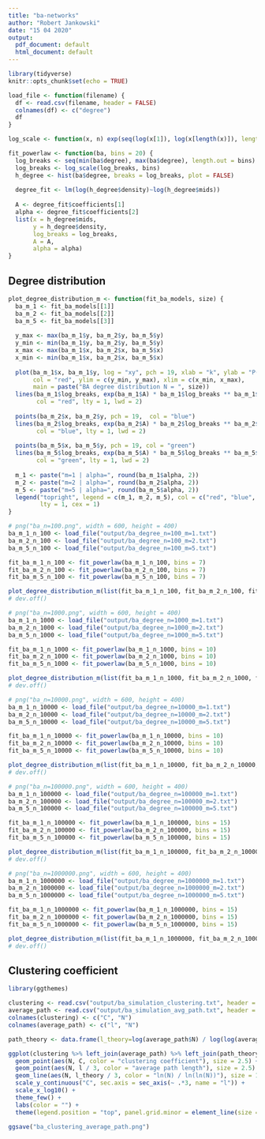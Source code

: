 ```yaml
---
title: "ba-networks"
author: "Robert Jankowski"
date: "15 04 2020"
output:
  pdf_document: default
  html_document: default
---
```


```r
library(tidyverse)
knitr::opts_chunk$set(echo = TRUE)
```

```r
load_file <- function(filename) {
  df <- read.csv(filename, header = FALSE)
  colnames(df) <- c("degree")
  df
}

log_scale <- function(x, n) exp(seq(log(x[1]), log(x[length(x)]), length.out = n))

fit_powerlaw <- function(ba, bins = 20) {
  log_breaks <- seq(min(ba$degree), max(ba$degree), length.out = bins)
  log_breaks <- log_scale(log_breaks, bins)
  h_degree <- hist(ba$degree, breaks = log_breaks, plot = FALSE)
  
  degree_fit <- lm(log(h_degree$density)~log(h_degree$mids))
  
  A <- degree_fit$coefficients[1]
  alpha <- degree_fit$coefficients[2]
  list(x = h_degree$mids, 
       y = h_degree$density, 
       log_breaks = log_breaks, 
       A = A, 
       alpha = alpha)
}
```

## Degree distribution

```r
plot_degree_distribution_m <- function(fit_ba_models, size) {
  ba_m_1 <- fit_ba_models[[1]]
  ba_m_2 <- fit_ba_models[[2]]
  ba_m_5 <- fit_ba_models[[3]]
  
  y_max <- max(ba_m_1$y, ba_m_2$y, ba_m_5$y)
  y_min <- min(ba_m_1$y, ba_m_2$y, ba_m_5$y)
  x_max <- max(ba_m_1$x, ba_m_2$x, ba_m_5$x)
  x_min <- min(ba_m_1$x, ba_m_2$x, ba_m_5$x)
  
  plot(ba_m_1$x, ba_m_1$y, log = "xy", pch = 19, xlab = "k", ylab = "P(k)", 
       col = "red", ylim = c(y_min, y_max), xlim = c(x_min, x_max), 
       main = paste("BA degree distribution N = ", size))
  lines(ba_m_1$log_breaks, exp(ba_m_1$A) * ba_m_1$log_breaks ** ba_m_1$alpha, 
        col = "red", lty = 1, lwd = 2)
  
  points(ba_m_2$x, ba_m_2$y, pch = 19,  col = "blue")
  lines(ba_m_2$log_breaks, exp(ba_m_2$A) * ba_m_2$log_breaks ** ba_m_2$alpha, 
        col = "blue", lty = 1, lwd = 2)
  
  points(ba_m_5$x, ba_m_5$y, pch = 19, col = "green")
  lines(ba_m_5$log_breaks, exp(ba_m_5$A) * ba_m_5$log_breaks ** ba_m_5$alpha, 
        col = "green", lty = 1, lwd = 2)
  
  m_1 <- paste("m=1 | alpha=", round(ba_m_1$alpha, 2))
  m_2 <- paste("m=2 | alpha=", round(ba_m_2$alpha, 2))
  m_5 <- paste("m=5 | alpha=", round(ba_m_5$alpha, 2))
  legend("topright", legend = c(m_1, m_2, m_5), col = c("red", "blue", "green"), 
         lty = 1, cex = 1)
}
```

```r
# png("ba_n=100.png", width = 600, height = 400)
ba_m_1_n_100 <- load_file("output/ba_degree_n=100_m=1.txt")
ba_m_2_n_100 <- load_file("output/ba_degree_n=100_m=2.txt")
ba_m_5_n_100 <- load_file("output/ba_degree_n=100_m=5.txt")

fit_ba_m_1_n_100 <- fit_powerlaw(ba_m_1_n_100, bins = 7)
fit_ba_m_2_n_100 <- fit_powerlaw(ba_m_2_n_100, bins = 7)
fit_ba_m_5_n_100 <- fit_powerlaw(ba_m_5_n_100, bins = 7)

plot_degree_distribution_m(list(fit_ba_m_1_n_100, fit_ba_m_2_n_100, fit_ba_m_5_n_100), 100)
# dev.off()
```

```r
# png("ba_n=1000.png", width = 600, height = 400)
ba_m_1_n_1000 <- load_file("output/ba_degree_n=1000_m=1.txt")
ba_m_2_n_1000 <- load_file("output/ba_degree_n=1000_m=2.txt")
ba_m_5_n_1000 <- load_file("output/ba_degree_n=1000_m=5.txt")

fit_ba_m_1_n_1000 <- fit_powerlaw(ba_m_1_n_1000, bins = 10)
fit_ba_m_2_n_1000 <- fit_powerlaw(ba_m_2_n_1000, bins = 10)
fit_ba_m_5_n_1000 <- fit_powerlaw(ba_m_5_n_1000, bins = 10)

plot_degree_distribution_m(list(fit_ba_m_1_n_1000, fit_ba_m_2_n_1000, fit_ba_m_5_n_1000), 1000)
# dev.off()
```

```r
# png("ba_n=10000.png", width = 600, height = 400)
ba_m_1_n_10000 <- load_file("output/ba_degree_n=10000_m=1.txt")
ba_m_2_n_10000 <- load_file("output/ba_degree_n=10000_m=2.txt")
ba_m_5_n_10000 <- load_file("output/ba_degree_n=10000_m=5.txt")

fit_ba_m_1_n_10000 <- fit_powerlaw(ba_m_1_n_10000, bins = 10)
fit_ba_m_2_n_10000 <- fit_powerlaw(ba_m_2_n_10000, bins = 10)
fit_ba_m_5_n_10000 <- fit_powerlaw(ba_m_5_n_10000, bins = 10)

plot_degree_distribution_m(list(fit_ba_m_1_n_10000, fit_ba_m_2_n_10000, fit_ba_m_5_n_10000), 10000)
# dev.off()
```

```r
# png("ba_n=100000.png", width = 600, height = 400)
ba_m_1_n_100000 <- load_file("output/ba_degree_n=100000_m=1.txt")
ba_m_2_n_100000 <- load_file("output/ba_degree_n=100000_m=2.txt")
ba_m_5_n_100000 <- load_file("output/ba_degree_n=100000_m=5.txt")

fit_ba_m_1_n_100000 <- fit_powerlaw(ba_m_1_n_100000, bins = 15)
fit_ba_m_2_n_100000 <- fit_powerlaw(ba_m_2_n_100000, bins = 15)
fit_ba_m_5_n_100000 <- fit_powerlaw(ba_m_5_n_100000, bins = 15)

plot_degree_distribution_m(list(fit_ba_m_1_n_100000, fit_ba_m_2_n_100000, fit_ba_m_5_n_100000), 100000)
# dev.off()
```

```r
# png("ba_n=1000000.png", width = 600, height = 400)
ba_m_1_n_1000000 <- load_file("output/ba_degree_n=1000000_m=1.txt")
ba_m_2_n_1000000 <- load_file("output/ba_degree_n=1000000_m=2.txt")
ba_m_5_n_1000000 <- load_file("output/ba_degree_n=1000000_m=5.txt")

fit_ba_m_1_n_1000000 <- fit_powerlaw(ba_m_1_n_1000000, bins = 15)
fit_ba_m_2_n_1000000 <- fit_powerlaw(ba_m_2_n_1000000, bins = 15)
fit_ba_m_5_n_1000000 <- fit_powerlaw(ba_m_5_n_1000000, bins = 15)

plot_degree_distribution_m(list(fit_ba_m_1_n_1000000, fit_ba_m_2_n_1000000, fit_ba_m_5_n_1000000), 1000000)
# dev.off()
```

## Clustering coefficient
```r
library(ggthemes)

clustering <- read.csv("output/ba_simulation_clustering.txt", header = FALSE)
average_path <- read.csv("output/ba_simulation_avg_path.txt", header = FALSE)
colnames(clustering) <- c("C", "N")
colnames(average_path) <- c("l", "N")

path_theory <- data.frame(l_theory=log(average_path$N) / log(log(average_path$N)), N=average_path$N)

ggplot(clustering %>% left_join(average_path) %>% left_join(path_theory)) + 
  geom_point(aes(N, C, color = "clustering coefficient"), size = 2.5) +
  geom_point(aes(N, l / 3, color = "average path length"), size = 2.5) +
  geom_line(aes(N, l_theory / 3, color = "ln(N) / ln(ln(N))"), size = 1) +
  scale_y_continuous("C", sec.axis = sec_axis(~ .*3, name = "l")) + 
  scale_x_log10() +
  theme_few() +
  labs(color = "") +
  theme(legend.position = "top", panel.grid.minor = element_line(size = 0.2, colour = "grey"))

ggsave("ba_clustering_average_path.png")
```

